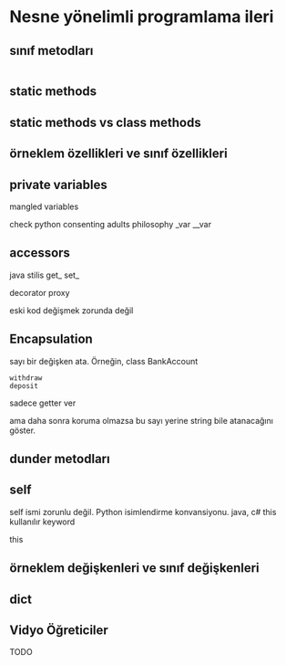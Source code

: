 # Nesne yönelimli programlama ileri

## sınıf metodları


```.python
```

## static methods



## static methods vs class methods

## örneklem özellikleri ve sınıf özellikleri




## private variables

mangled variables

check python consenting adults philosophy
_var
__var



## accessors

java stilis
	get_
	set_

decorator
proxy

eski kod değişmek zorunda değil

## Encapsulation
sayı bir değişken ata.
Örneğin,
class BankAccount

	withdraw
	deposit


sadece getter ver


ama daha sonra koruma olmazsa bu sayı yerine string bile atanacağını göster.



## dunder metodları


## self

self ismi zorunlu değil.
Python isimlendirme konvansiyonu.
java, c# this kullanılır keyword 

this

## örneklem değişkenleri ve sınıf değişkenleri




## __dict__


## Vidyo Öğreticiler

TODO
